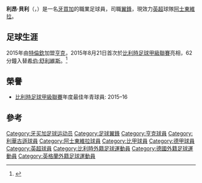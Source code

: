 {{noteTA
|G1=Football
|G2=uefa
|1=zh-cn:利昂;zh-hk:里安;zh-tw:利昂;
|2=zh-cn:贝利;zh-hk:拜尼;zh-tw:貝利;
}}

{{Infobox football biography
|name                = 利昂·貝利<br>''Leon Bailey''
|image               = Leon Bailey bei der Saisoneroeffnung August 2018.jpg
|caption             =
|fullname            = Leon Bailey
|birth_date          = {{Birth date and age|1997|8|9|df=y}}
|birth_place         = {{JAM}}[[金斯敦|金斯敦]]
|height              = {{height|m=1.81}}
|position            = [[翼鋒|翼鋒]]
|currentclub         = [[阿士東維拉足球會|阿士東維拉]]
|clubnumber          = 31
|youthyears1         = {{0|0000}}–2011
|youthclubs1         = Phoenix All Stars Academy
|youthyears2         = 2011–2013
|youthclubs2         = [[列弗寧足球俱樂部|列弗寧]]
|youthyears3         = 2013–2015
|youthclubs3         = [[特倫欽足球俱樂部|特倫欽]]
|years1              = 2015–2017
|clubs1              = [[皇家亨克體育會|亨克]]
|caps1               = 56
|goals1              = 8
|years2              = 2017–2021
|clubs2              = [[勒沃庫森足球俱樂部|勒沃庫森]]
|caps2               = 119
|goals2              = 28
|years3              = 2021–
|clubs3              = [[阿士東維拉足球會|阿士東維拉]]
|caps3               = 6
|goals3              = 1
| nationalyears1 = 2015
| nationalteam1 = [[牙買加U-23|牙買加U-23]]
| nationalcaps1 = 1
| nationalgoals1 = 1
| nationalyears2 = 2019–
| nationalteam2 = [[牙買加國家足球隊|牙買加]]
| nationalcaps2 = 10
| nationalgoals2 = 1
|club-update         = 2021年11月5日
|nationalteam-update = 2021年7月17日
}}

'''利昂·貝利'''（{{lang-en|'''Leon Bailey'''}}，{{bd|1997年|8月9日|}}）是一名[[牙買加|牙買加]]的職業足球員，司職[[翼鋒|翼鋒]]，現效力[[英超|英超]]球隊[[阿士東維拉足球會|阿士東維拉]]。

== 足球生涯 ==
2015年由[[特倫欽足球俱樂部|特倫欽]]加盟[[皇家亨克體育會|亨克]]，2015年8月21日首次於[[比利時足球甲級聯賽|比利時足球甲級聯賽]]亮相，62分鐘入替[[希伯·舒利維斯|希伯·舒利維斯]]。<ref name="soccerway2">{{cite web|url=http://int.soccerway.com/matches/2015/08/21/belgium/pro-league/sint-truidense-vv/krc-genk/2038984/|title=Sint-Truiden vs. Genk - 21 August 2015 - Soccerway|publisher=soccerway.com|accessdate=2015-08-29|archive-date=2017-08-03|archive-url=https://web.archive.org/web/20170803094225/http://int.soccerway.com/matches/2015/08/21/belgium/pro-league/sint-truidense-vv/krc-genk/2038984/|dead-url=no}}</ref>

== 榮譽 ==
*[[比利時足球甲級聯賽|比利時足球甲級聯賽]]年度最佳年青球員: 2015–16

== 參考 ==
{{reflist}}

{{阿士東維拉球員名單}}

{{DEFAULTSORT:Bailey, Leon}}
[[Category:牙买加足球运动员|Category:牙买加足球运动员]]
[[Category:足球翼鋒|Category:足球翼鋒]]
[[Category:亨克球員|Category:亨克球員]]
[[Category:利華古遜球員|Category:利華古遜球員]]
[[Category:阿士東維拉球員|Category:阿士東維拉球員]]
[[Category:比甲球員|Category:比甲球員]]
[[Category:德甲球員|Category:德甲球員]]
[[Category:英超球員|Category:英超球員]]
[[Category:比利時外籍足球運動員|Category:比利時外籍足球運動員]]
[[Category:德國外籍足球運動員|Category:德國外籍足球運動員]]
[[Category:英格蘭外籍足球運動員|Category:英格蘭外籍足球運動員]]